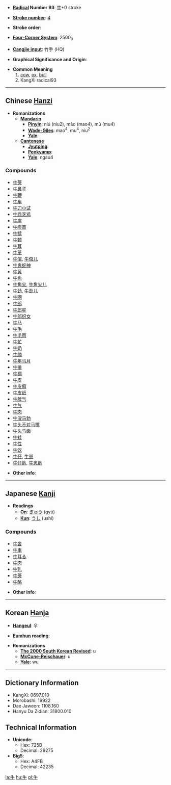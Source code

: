 * '''[[Wiktionary:Chinese radical index| Radical]] Number 93''': [[Wiktionary:Chinese radical index 牛|牛]]+0 stroke

* '''[[Wiktionary:Chinese total strokes index|Stroke number]]''': [[Wiktionary:Chinese total strokes index 4|4]]

* '''Stroke order''': 

* '''[[Wiktionary:Chinese four corner index|Four-Corner System]]''': 2500<sub>0</sub>

* '''[[Wiktionary:Chinese Cangjie index|Cangjie input]]''': 竹手 (HQ)

* '''Graphical Significance and Origin''': 

* '''Common Meaning'''
*#[[cow]], [[ox]], [[bull]]
*# KangXi radical93

----

== Chinese [[Hanzi]] ==

* '''Romanizations'''
** '''[[Mandarin]]'''
*** '''[[Pinyin]]''': niú (niu2), mào (mao4), mù (mu4)
*** '''[[Wade-Giles]]''': mao<sup>4</sup>, mu<sup>4</sup>, niu<sup>2</sup>
*** '''[[Yale]]''': 
** '''[[Cantonese]]'''
*** '''[[Jyutping]]''':
*** '''[[Penkyamp]]''': 
*** '''[[Yale]]''': ngau4

===Compounds===
*[[牛蒡]]
*[[牛鼻子]]
*[[牛鞭]]
*[[牛车]]
*[[牛刀小试]]
*[[牛鼎烹鸡]]
*[[牛痘]]
*[[牛痘苗]]
*[[牛犊]]
*[[牛顿]]
*[[牛耳]]
*[[牛革]]
*[[牛倌]], [[牛倌儿]]
*[[牛鬼蛇神]]
*[[牛黄]]
*[[牛角]]
*[[牛角尖]], [[牛角尖儿]]
*[[牛劲]], [[牛劲儿]]
*[[牛圈]]
*[[牛郎]]
*[[牛郎星]]
*[[牛郎织女]]
*[[牛马]]
*[[牛毛]]
*[[牛毛雨]]
*[[牛虻]]
*[[牛奶]]
*[[牛腩]]
*[[牛年马月]]
*[[牛排]]
*[[牛棚]]
*[[牛皮]]
*[[牛皮癣]]
*[[牛皮纸]]
*[[牛脾气]]
*[[牛气]]
*[[牛肉]]
*[[牛溲马勃]]
*[[牛头不对马嘴]]
*[[牛头马面]]
*[[牛蛙]]
*[[牛性]]
*[[牛饮]]
*[[牛仔]], [[牛崽]]
*[[牛仔裤]], [[牛崽裤]]

* '''Other info''': 

----

== Japanese [[Kanji]] ==

* '''Readings'''
** '''[[On]]''': [[ぎゅう]] (gyū)
** '''[[Kun]]''': [[うし]] (ushi)

===Compounds===
*[[牛舎]]
*[[牛車]]
*[[牛耳る]]
*[[牛肉]]
*[[牛乳]]
*[[牛蒡]]
*[[牛酪]]

* '''Other info''':  

----

== Korean [[Hanja]] ==

* '''[[Hangeul]]''': 우

* '''[[Eumhun]] reading''': 

* '''Romanizations'''
** '''[[The 2000 South Korean Revised Romanization|The 2000 South Korean Revised]]''': u
** '''[[McCune-Reischauer]]''': u
** '''[[Yale]]''': wu

----

== Dictionary Information ==

* KangXi: 0697.010
* Morobashi: 19922
* Dae Jaweon: 1108.160
* Hanyu Da Zidian: 31800.010

== Technical Information ==

* '''Unicode''':
** Hex: 725B
** Decimal: 29275
* '''Big5''':
** Hex: A4FB
** Decimal: 42235

[[la:牛]]
[[hu:牛]]
[[pl:牛]]